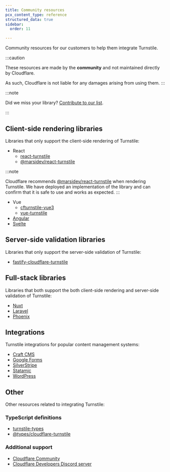 ```yaml
---
title: Community resources
pcx_content_type: reference
structured_data: true
sidebar:
  order: 11

---
```


Community resources for our customers to help them integrate Turnstile.

:::caution

These resources are made by the **community** and not maintained directly by Cloudflare.

As such, Cloudflare is not liable for any damages arising from using them. 
:::

:::note

Did we miss your library? [Contribute to our list][1].

[1]: https://github.com/cloudflare/cloudflare-docs/blob/production/CONTRIBUTING.md#pull-requests


:::

## Client-side rendering libraries

Libraries that only support the client-side rendering of Turnstile:

- React
  - [react-turnstile](https://www.npmjs.com/package/react-turnstile)
  - [@marsidev/react-turnstile](https://www.npmjs.com/package/@marsidev/react-turnstile)

:::note

Cloudflare recommends [@marsidev/react-turnstile](https://www.npmjs.com/package/@marsidev/react-turnstile) when rendering Turnstile. We have deployed an implementation of the library and can confirm that it is safe to use and works as expected. 
:::

- Vue
  - [cfturnstile-vue3](https://www.npmjs.com/package/cfturnstile-vue3)
  - [vue-turnstile](https://www.npmjs.com/package/vue-turnstile)
- [Angular](https://www.npmjs.com/package/ngx-turnstile)
- [Svelte](https://www.npmjs.com/package/svelte-turnstile)

## Server-side validation libraries

Libraries that only support the server-side validation of Turnstile:

- [fastify-cloudflare-turnstile](https://www.npmjs.com/package/fastify-cloudflare-turnstile)

## Full-stack libraries

Libraries that both support the both client-side rendering and server-side validation of Turnstile:

- [Nuxt](https://www.npmjs.com/package/@nuxtjs/turnstile)
- [Laravel](https://github.com/romanzipp/Laravel-Turnstile)
- [Phoenix](https://github.com/jsonmaur/phoenix-turnstile)

## Integrations

Turnstile integrations for popular content management systems:

- [Craft CMS](https://plugins.craftcms.com/turnstile)
- [Google Forms](https://github.com/ModMalwareInvestigation/turnstile-for-forms)
- [SilverStripe](https://github.com/webbuilders-group/silverstripe-turnstile)
- [Statamic](https://statamic.com/addons/aryeh-raber/captcha)
- [WordPress](https://wordpress.org/plugins/simple-cloudflare-turnstile)

## Other

Other resources related to integrating Turnstile:

### TypeScript definitions

- [turnstile-types](https://www.npmjs.com/package/turnstile-types)
- [@types/cloudflare-turnstile](https://www.npmjs.com/package/@types/cloudflare-turnstile)

### Additional support

- [Cloudflare Community](https://community.cloudflare.com/c/website-application-performance/turnstile/83)
- [Cloudflare Developers Discord server](https://discord.com/channels/595317990191398933/1025131875397812224)

